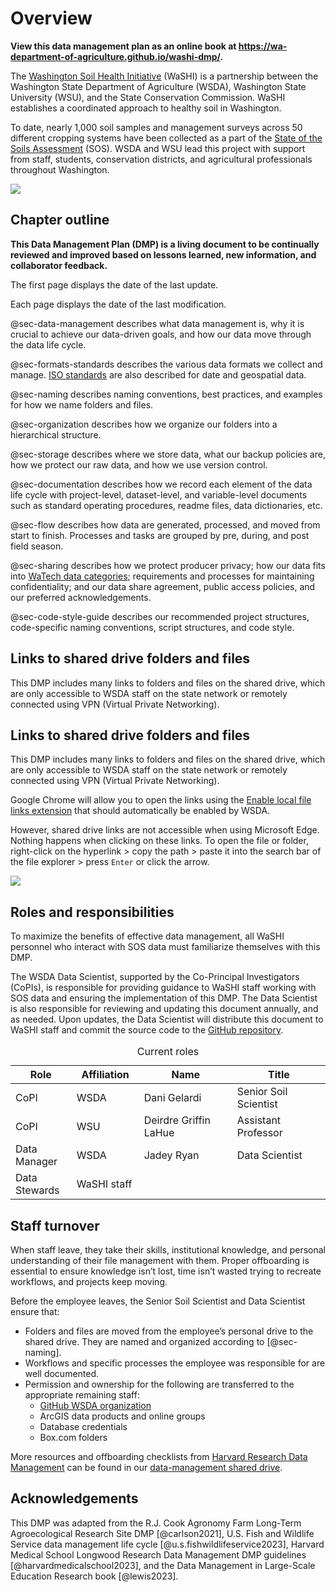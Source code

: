 # Overview {.unnumbered}

::: {.content-visible when-format="docx"}
**View this data management plan as an online book at [https://wa-department-of-agriculture.github.io/washi-dmp/](https://wa-department-of-agriculture.github.io/washi-dmp/).**
:::

The [Washington Soil Health Initiative](https://washingtonsoilhealthinitiative.com/) (WaSHI) is a partnership between the Washington State Department of Agriculture (WSDA), Washington State University (WSU), and the State Conservation Commission. WaSHI establishes a coordinated approach to healthy soil in Washington.

To date, nearly 1,000 soil samples and management surveys across 50 different cropping systems have been collected as a part of the [State of the Soils Assessment](https://washingtonsoilhealthinitiative.com/state-of-the-soils/) (SOS). WSDA and WSU lead this project with support from staff, students, conservation districts, and agricultural professionals throughout Washington.

![](images/sos-goals.png){fig-alt="State of the Soils Assessment goals: 1. Assess baseline soil health. 2. Understand how climate, crop type, and management impact soil health. 3. Develop cost-effective ways for producers to assess their own soil. 4. Develop crop-specific decision-support tools."}

## Chapter outline

**This Data Management Plan (DMP) is a living document to be continually reviewed and improved based on lessons learned, new information, and collaborator feedback.** 

::: {.content-visible when-format="docx"}
The first page displays the date of the last update.
:::

::: {.content-visible when-format="html"}
Each page displays the date of the last modification.
:::

@sec-data-management describes what data management is, why it is crucial to achieve our data-driven goals, and how our data move through the data life cycle.

@sec-formats-standards describes the various data formats we collect and manage. [ISO standards](https://www.iso.org/standards.html) are also described for date and geospatial data.

@sec-naming describes naming conventions, best practices, and examples for how we name folders and files.

@sec-organization describes how we organize our folders into a hierarchical structure.

@sec-storage describes where we store data, what our backup policies are, how we protect our raw data, and how we use version control.

@sec-documentation describes how we record each element of the data life cycle with project-level, dataset-level, and variable-level documents such as standard operating procedures, readme files, data dictionaries, etc.

@sec-flow describes how data are generated, processed, and moved from start to finish. Processes and tasks are grouped by pre, during, and post field season.

@sec-sharing describes how we protect producer privacy; how our data fits into [WaTech data categories](https://watech.wa.gov/Categorizing-Data-State-Agency); requirements and processes for maintaining confidentiality; and our data share agreement, public access policies, and our preferred acknowledgements.

@sec-code-style-guide describes our recommended project structures, code-specific naming conventions, script structures, and code style.


::: {.content-visible when-format="docx"}
::: callout-important
## Links to shared drive folders and files

This DMP includes many links to folders and files on the shared drive, which are only accessible to WSDA staff on the state network or remotely connected using VPN (Virtual Private Networking).  
:::
:::

::: {.content-visible when-format="html"}
::: {.callout-important collapse="false"}
## Links to shared drive folders and files

This DMP includes many links to folders and files on the shared drive, which are only accessible to WSDA staff on the state network or remotely connected using VPN (Virtual Private Networking).  

Google Chrome will allow you to open the links using the [Enable local file links extension](chrome://extensions/?id=nikfmfgobenbhmocjaaboihbeocackld) that should automatically be enabled by WSDA.

However, shared drive links are not accessible when using Microsoft Edge. Nothing happens when clicking on these links. To open the file or folder, right-click on the hyperlink \> copy the path \> paste it into the search bar of the file explorer \> press `Enter` or click the arrow.

![](images/paste-file-path.png){fig-alt="Screenshots of DMP outlining the process of right-clicking a hyperlink to a shared drive folder, copying the link, and then pasting it into the file explorer, and clicking enter."}
:::
:::

## Roles and responsibilities

To maximize the benefits of effective data management, all WaSHI personnel who interact with SOS data must familiarize themselves with this DMP.

The WSDA Data Scientist, supported by the Co-Principal Investigators (CoPIs), is responsible for providing guidance to WaSHI staff working with SOS data and ensuring the implementation of this DMP. The Data Scientist is also responsible for reviewing and updating this document annually, and as needed. Upon updates, the Data Scientist will distribute this document to WaSHI staff and commit the source code to the [GitHub repository](https://github.com/WA-Department-of-Agriculture/washi-dmp).

| Role          | Affiliation     | Name                  | Title                 |
|---------------|-----------------|-----------------------|-----------------------|
| CoPI          | WSDA            | Dani Gelardi          | Senior Soil Scientist |
| CoPI          | WSU             | Deirdre Griffin LaHue | Assistant Professor   |
| Data Manager  | WSDA            | Jadey Ryan            | Data Scientist        |
| Data Stewards | WaSHI staff     |                       |                       |

: Current roles

## Staff turnover

When staff leave, they take their skills, institutional knowledge, and personal understanding of their file management with them. Proper offboarding is essential to ensure knowledge isn't lost, time isn't wasted trying to recreate workflows, and projects keep moving.

Before the employee leaves, the Senior Soil Scientist and Data Scientist ensure that:

-   Folders and files are moved from the employee's personal drive to the shared drive. They are named and organized according to [@sec-naming].
-   Workflows and specific processes the employee was responsible for are well documented.
-   Permission and ownership for the following are transferred to the appropriate remaining staff:
    -   [GitHub WSDA organization](https://github.com/WA-Department-of-Agriculture)
    -   ArcGIS data products and online groups
    -   Database credentials
    -   Box.com folders

More resources and offboarding checklists from [Harvard Research Data Management](https://datamanagement.hms.harvard.edu/about/where-start/rdm-offboarding-checklist) can be found in our [data-management shared drive](Y:/NRAS/soil-health-initiative/state-of-the-soils/data-management/resources/staff-turnover).

## Acknowledgements

This DMP was adapted from the R.J. Cook Agronomy Farm Long-Term Agroecological Research Site DMP [@carlson2021], U.S. Fish and Wildlife Service data management life cycle [@u.s.fishwildlifeservice2023], Harvard Medical School Longwood Research Data Management DMP guidelines [@harvardmedicalschool2023], and the Data Management in Large-Scale Education Research book [@lewis2023].
